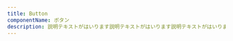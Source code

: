 ```yaml
---
title: Button
componentName: ボタン
description: 説明テキストがはいります説明テキストがはいります説明テキストがはいります説明テキストがはいります説明テキストがはいります説明テキストがはいります説明テキストがはいります説明テキストがはいります
---
```



<Code
  title="Size"
  description="Common buttonのサイズはSmallとMediumの2種類あります。SmallはPCなどの大きな画面でマウス操作をする前提で使用することを推奨しています。また、Mediumは画面サイズにかかわらず使用できますが、スマートフォンなどの画面では基本サイズになります。"
  code={buttonSampleRaw}>
  <ButtonSample client:load />
</Code>

<Code
  title="Size"
  description="Common buttonのサイズはSmallとMediumの2種類あります。SmallはPCなどの大きな画面でマウス操作をする前提で使用することを推奨しています。また、Mediumは画面サイズにかかわらず使用できますが、スマートフォンなどの画面では基本サイズになります。"
  code={buttonSampleRaw2}>
  <ButtonSample2 client:load />
</Code>
